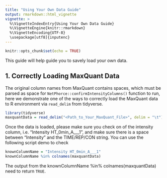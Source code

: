 ```yaml
---
title: "Using Your Own Data Guide"
output: rmarkdown::html_vignette
vignette: >
  %\VignetteIndexEntry{Using Your Own Data Guide}
  %\VignetteEngine{knitr::rmarkdown}
  %\VignetteEncoding{UTF-8}
  \usepackage[utf8]{inputenc}
---
```


```r
knitr::opts_chunk$set(echo = TRUE)
```

This guide will help guide you to savely load your own data.

## 1. Correctly Loading MaxQuant Data
The original column names from MaxQuant contains spaces, which must be parsed as space for `NetPhorce::confirmIntensityColumns()` function to run, here we demonstrate one of the ways to correctly load the MaxQuant data to R environment via `read_delim` from tidyverse.

```r
library(tidyverse)
maxquantData = read_delim("<Path_to_Your_MaxQuant_File>", delim = "\t")
```

Once the data is loaded, please make sure you check on of the intensity column, i.e. "Intensity HT_0min_A___1", and make sure there is a space between "Intensity" and the TIME/REP/CON string. You can use the following script demo to check
```r
knownColumnName = "Intensity HT_0min_A___1"
knownColumnName %in% colnames(maxquantData)
```

The output from the knownColumnName %in% colnames(maxquantData) need to return `TRUE`.







































